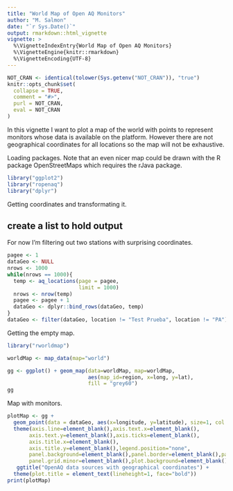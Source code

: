 ---
title: "World Map of Open AQ Monitors"
author: "M. Salmon"
date: "`r Sys.Date()`"
output: rmarkdown::html_vignette
vignette: >
  %\VignetteIndexEntry{World Map of Open AQ Monitors}
  %\VignetteEngine{knitr::rmarkdown}
  %\VignetteEncoding{UTF-8}
---

```{r, echo = FALSE, warning=FALSE, message=FALSE}
NOT_CRAN <- identical(tolower(Sys.getenv("NOT_CRAN")), "true")
knitr::opts_chunk$set(
  collapse = TRUE,
  comment = "#>",
  purl = NOT_CRAN,
  eval = NOT_CRAN
)
```

In this vignette I want to plot a map of the world with points to represent monitors whose data is available on the platform. However there are not geographical coordinates for all locations so the map will not be exhaustive.

Loading packages. Note that an even nicer map could be drawn with the R package OpenStreetMaps which requires the rJava package.

```{r, warning=FALSE, message=FALSE}
library("ggplot2")
library("ropenaq")
library("dplyr")
```

Getting coordinates and transformating it. 



## create a list to hold output

For now I'm filtering out two stations with surprising coordinates.

```{r, warning=FALSE, message=FALSE}
pagee <- 1
dataGeo <- NULL
nrows <- 1000
while(nrows == 1000){
  temp <- aq_locations(page = pagee,
                       limit = 1000)
  nrows <- nrow(temp)
  pagee <- pagee + 1
  dataGeo <- dplyr::bind_rows(dataGeo, temp)
}
dataGeo <- filter(dataGeo, location != "Test Prueba", location != "PA")
```

Getting the empty map.

```{r fig.width=7, fig.height=4, warning=FALSE, message=FALSE}


library("rworldmap")

worldMap <- map_data(map="world")

gg <- ggplot() + geom_map(data=worldMap, map=worldMap,
                          aes(map_id=region, x=long, y=lat),
                          fill = "grey60")
gg
```

Map with monitors.

```{r fig.width=7, fig.height=4}
plotMap <- gg +
  geom_point(data = dataGeo, aes(x=longitude, y=latitude), size=1, col = "#EE9F8E")+
  theme(axis.line=element_blank(),axis.text.x=element_blank(),
       axis.text.y=element_blank(),axis.ticks=element_blank(),
       axis.title.x=element_blank(),
       axis.title.y=element_blank(),legend.position="none",
       panel.background=element_blank(),panel.border=element_blank(),panel.grid.major=element_blank(),
       panel.grid.minor=element_blank(),plot.background=element_blank())+
   ggtitle("OpenAQ data sources with geographical coordinates") +
  theme(plot.title = element_text(lineheight=1, face="bold"))
print(plotMap)

```
